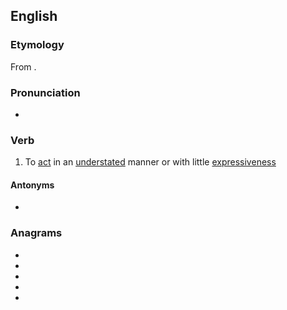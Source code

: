 ==English==

===Etymology===
From {{prefix|under|act|lang=en}}.

===Pronunciation===
* {{rhymes|ækt|lang=en}}

===Verb===
{{en-verb}}

# To [[act]] in an [[understated]] manner or with little [[expressiveness]]

====Antonyms====
* {{l|en|overact}}

===Anagrams===
* {{l|en|reducant}}
* {{l|en|tranduce}}
* {{l|en|uncarted}}
* {{l|en|uncrated}}
* {{l|en|untraced}}